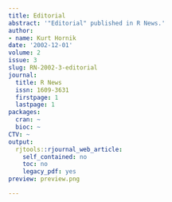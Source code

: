 ```yaml
---
title: Editorial
abstract: '"Editorial" published in R News.'
author:
- name: Kurt Hornik
date: '2002-12-01'
volume: 2
issue: 3
slug: RN-2002-3-editorial
journal:
  title: R News
  issn: 1609-3631
  firstpage: 1
  lastpage: 1
packages:
  cran: ~
  bioc: ~
CTV: ~
output:
  rjtools::rjournal_web_article:
    self_contained: no
    toc: no
    legacy_pdf: yes
preview: preview.png

---
```

